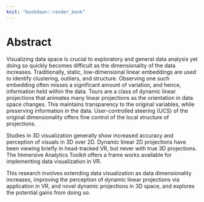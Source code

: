 ```yaml
---
knit: "bookdown::render_book"
---
```


# Abstract {-}

Visualizing data space is crucial to exploratory and general data analysis yet doing so quickly becomes difficult as the dimensionality of the data increases. Traditionally, static, low-dimensional linear embeddings are used to identify clustering, outliers, and structure. Observing one such embedding often misses a significant amount of variation, and hence, information held within the data. Tours are a class of dynamic linear projections that animates many linear projections as the orientation in data space changes. This maintains transparency to the original variables, while preserving information in the data.
User-controlled steering (UCS) of the original dimensionality offers fine control of the local structure of projections. 

Studies in 3D visualization generally show increased accuracy and perception of visuals in 3D over 2D. Dynamic linear 2D projections have been viewing briefly in head-tracked VR, but never with true 3D projections. The Immersive Analytics Toolkit offers a frame works available for implementing data visualization in VR.

This research involves extending data visualization as data dimensionality increases, improving the perception of dynamic linear projections via application in VR, and novel dynamic projections in 3D space, and explores the potential gains from doing so.


<!-- 
The following line is required to re-set page numbering after preliminary material. Do not remove
-->
\clearpage\pagenumbering{arabic}\setcounter{page}{0}
